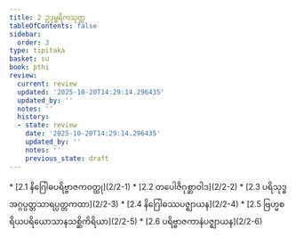 ```yaml
---
title: 2 ဥဒုမ္ဗရိကသုတ္တ
tableOfContents: false
sidebar:
  order: 3
type: tipitaka
basket: su
book: pthi
review:
  current: review
  updated: '2025-10-20T14:29:14.296435'
  updated_by: ''
  notes: ''
  history:
  - state: review
    date: '2025-10-20T14:29:14.296435'
    updated_by: ''
    notes: ''
    previous_state: draft
---
```



<DynamicBreadcrumb />


<ReviewStatus review={frontmatter.review} showDetails={true} />

<HypothesisAnnotation frontmatter={frontmatter} />



<TableOfContents book="pthi" section="2">
* [2.1 နိဂြေါဓပရိဗ္ဗာဇကဝတ္ထု](2/2-1)
* [2.2 တပေါဇိဂုစ္ဆာဝါဒ](2/2-2)
* [2.3 ပရိသုဒ္ဓအဂ္ဂပ္ပတ္တသာရပ္ပတ္တကထာ](2/2-3)
* [2.4 နိဂြေါဓဿပဇ္ဈာယန](2/2-4)
* [2.5 ဗြဟ္မစရိယပရိယောသာနသစ္ဆိကိရိယာ](2/2-5)
* [2.6 ပရိဗ္ဗာဇကာနံပဇ္ဈာယန](2/2-6)
</TableOfContents>